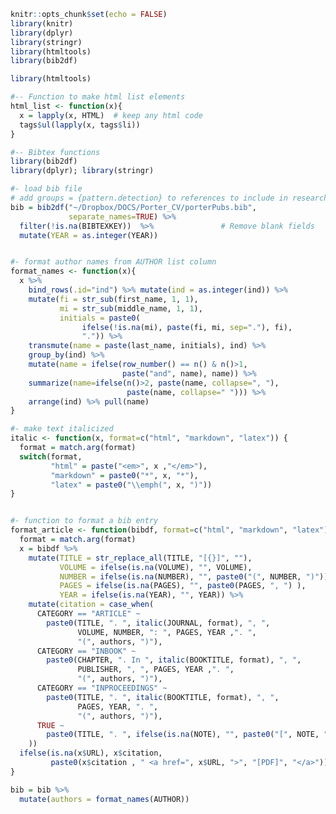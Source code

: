 ```r
knitr::opts_chunk$set(echo = FALSE)
library(knitr)
library(dplyr)
library(stringr)
library(htmltools)
library(bib2df)
```

```r
library(htmltools)

#-- Function to make html list elements
html_list <- function(x){
  x = lapply(x, HTML)  # keep any html code
  tags$ul(lapply(x, tags$li))
}

```

```r
#-- Bibtex functions
library(bib2df)
library(dplyr); library(stringr)

#- load bib file
# add groups = {pattern.detection} to references to include in research.Rmd
bib = bib2df("~/Dropbox/DOCS/Porter_CV/porterPubs.bib", 
             separate_names=TRUE) %>% 
  filter(!is.na(BIBTEXKEY))  %>%               # Remove blank fields
  mutate(YEAR = as.integer(YEAR))


#- format author names from AUTHOR list column
format_names <- function(x){
  x %>% 
    bind_rows(.id="ind") %>% mutate(ind = as.integer(ind)) %>% 
    mutate(fi = str_sub(first_name, 1, 1), 
           mi = str_sub(middle_name, 1, 1),
           initials = paste0(
                ifelse(!is.na(mi), paste(fi, mi, sep="."), fi), 
                ".")) %>% 
    transmute(name = paste(last_name, initials), ind) %>% 
    group_by(ind) %>% 
    mutate(name = ifelse(row_number() == n() & n()>1, 
                         paste("and", name), name)) %>% 
    summarize(name=ifelse(n()>2, paste(name, collapse=", "),
                          paste(name, collapse=" "))) %>% 
    arrange(ind) %>% pull(name)
}

#- make text italicized
italic <- function(x, format=c("html", "markdown", "latex")) {
  format = match.arg(format)
  switch(format, 
         "html" = paste("<em>", x ,"</em>"), 
         "markdown" = paste0("*", x, "*"),
         "latex" = paste0("\\emph(", x, ")"))
}


#- function to format a bib entry
format_article <- function(bibdf, format=c("html", "markdown", "latex")){
  format = match.arg(format)
  x = bibdf %>% 
    mutate(TITLE = str_replace_all(TITLE, "[{}]", ""),
           VOLUME = ifelse(is.na(VOLUME), "", VOLUME),
           NUMBER = ifelse(is.na(NUMBER), "", paste0("(", NUMBER, ")")),
           PAGES = ifelse(is.na(PAGES), "", paste0(PAGES, ", ") ),
           YEAR = ifelse(is.na(YEAR), "", YEAR)) %>% 
    mutate(citation = case_when(
      CATEGORY == "ARTICLE" ~ 
        paste0(TITLE, ". ", italic(JOURNAL, format), ", ", 
               VOLUME, NUMBER, ": ", PAGES, YEAR ,". ", 
               "(", authors, ")"),
      CATEGORY == "INBOOK" ~
        paste0(CHAPTER, ". In ", italic(BOOKTITLE, format), ", ",
               PUBLISHER, ", ", PAGES, YEAR ,". ", 
               "(", authors, ")"), 
      CATEGORY == "INPROCEEDINGS" ~
        paste0(TITLE, ". ", italic(BOOKTITLE, format), ", ", 
               PAGES, YEAR, ". ", 
               "(", authors, ")"),
      TRUE ~
        paste0(TITLE, ". ", ifelse(is.na(NOTE), "", paste0("[", NOTE, "]")),  " (", authors, ")")
    ))
  ifelse(is.na(x$URL), x$citation, 
         paste0(x$citation , " <a href=", x$URL, ">", "[PDF]", "</a>"))
}

```


```r
bib = bib %>% 
  mutate(authors = format_names(AUTHOR))
```


